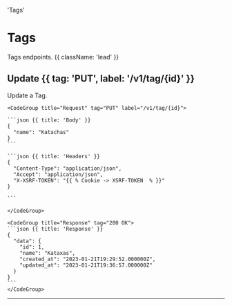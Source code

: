   'Tags'

# Tags

Tags endpoints. {{ className: 'lead' }}

## Update {{ tag: 'PUT', label: '/v1/tag/{id}' }}

Update a Tag.

<Row>
  <Col>
  </Col>
  <Col sticky>

    <CodeGroup title="Request" tag="PUT" label="/v1/tag/{id}">

    ```json {{ title: 'Body' }}
    {
      "name": "Katachas"
    }
    ```

    ```json {{ title: 'Headers' }}
    {
      "Content-Type": "application/json",
      "Accept": "application/json",
      "X-XSRF-TOKEN": "{{ % Cookie -> XSRF-TOKEN  % }}"
    }

    ```

    </CodeGroup>

    <CodeGroup title="Response" tag="200 OK">
    ```json {{ title: 'Response' }}
    {
      "data": {
        "id": 1,
        "name": "Kataxas",
        "created_at": "2023-01-21T19:29:52.000000Z",
        "updated_at": "2023-01-21T19:36:57.000000Z"
      }
    }
    ```
    </CodeGroup>

  </Col>
</Row>

---
